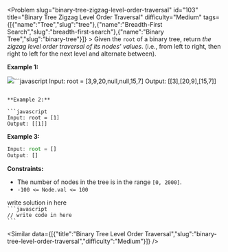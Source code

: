 
<Problem slug="binary-tree-zigzag-level-order-traversal" id="103" title="Binary Tree Zigzag Level Order Traversal" difficulty="Medium" tags={[{"name":"Tree","slug":"tree"},{"name":"Breadth-First Search","slug":"breadth-first-search"},{"name":"Binary Tree","slug":"binary-tree"}]} >
    Given the `root` of a binary tree, return _the zigzag level order traversal of its nodes' values_. (i.e., from left to right, then right to left for the next level and alternate between).

**Example 1:**

![](https://assets.leetcode.com/uploads/2021/02/19/tree1.jpg)```javascript 
Input: root = [3,9,20,null,null,15,7]
Output: [[3],[20,9],[15,7]]
```

**Example 2:**

```javascript 
Input: root = [1]
Output: [[1]]
```

**Example 3:**

```javascript 
Input: root = []
Output: []
```

**Constraints:**

*   The number of nodes in the tree is in the range `[0, 2000]`.
*   `-100 <= Node.val <= 100`
</Problem >

<Solution>
write solution in here
</Solution>

<Code>
```javascript
// write code in here
```
</Code>

<Similar data={[{"title":"Binary Tree Level Order Traversal","slug":"binary-tree-level-order-traversal","difficulty":"Medium"}]} />
